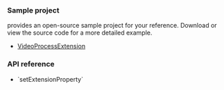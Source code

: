 <PlatformWrapper platform="android">

### Sample project

<Vg k="COMPANY" /> provides an open-source sample project for your reference. Download or view the source code for a more detailed example.

* [VideoProcessExtension](https://github.com/AgoraIO/API-Examples/blob/main/Android/APIExample/app/src/main/java/io/agora/api/example/examples/advanced/VideoProcessExtension.java)


### API reference

- <Link to="{{Global.API_REF_ANDROID_ROOT}}/class_irtcengine.html#api_irtcengine_setextensionproperty">`setExtensionProperty`</Link>

</PlatformWrapper>